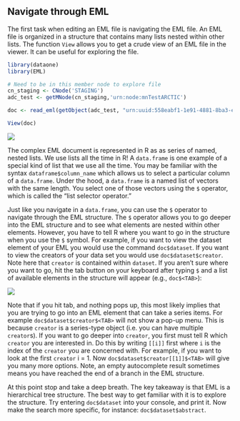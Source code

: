 ## Navigate through EML

The first task when editing an EML file is navigating the EML file. An EML file is organized in a structure that contains many lists nested within other lists. The function `View` allows you to get a crude view of an EML file in the viewer. It can be useful for exploring the file.

```r
library(dataone)
library(EML)
```

```r
# Need to be in this member node to explore file
cn_staging <- CNode('STAGING')
adc_test <- getMNode(cn_staging,'urn:node:mnTestARCTIC')

doc <- read_eml(getObject(adc_test, "urn:uuid:558eabf1-1e91-4881-8ba3-ef8684d8f6a1"))
```

```r
View(doc)
```

![](../images/eml_view.png)

The complex EML document is represented in R as as series of named, nested lists. We use lists all the time in R! A `data.frame` is one example of a special kind of list that we use all the time. You may be familiar with the syntax `dataframe$column_name` which allows us to select a particular column of a `data.frame`. Under the hood, a `data.frame` is a named list of vectors with the same length. You select one of those vectors using the `$` operator, which is called the "list selector operator." 

Just like you navigate in a `data.frame`, you can use the `$` operator to navigate through the EML structure. The `$` operator allows you to go deeper into the EML structure and to see what elements are nested within other elements. However, you have to tell R where you want to go in the structure when you use the `$` symbol. For example, if you want to view the dataset element of your EML you would use the command ```doc$dataset```. If you want to view the creators of your data set you would use ```doc$dataset$creator```. Note here that `creator` is contained within `dataset`. If you aren't sure where you want to go, hit the tab button on your keyboard after typing `$` and a list of available elements in the structure will appear (e.g., `doc$<TAB>`):

![](../images/rstudio_autocomplete.png)

Note that if you hit tab, and nothing pops up, this most likely implies that you are trying to go into an EML element that can take a series items. For example ```doc$dataset$creator$<TAB>``` will not show a pop-up menu. This is because `creator` is a series-type object (i.e. you can have multiple `creator`s). If you want to go deeper into `creator`, you first must tell R which `creator` you are interested in. Do this by writing `[[i]]` first where `i` is the index of the `creator` you are concerned with. For example, if you want to look at the first `creator` i = 1. Now ```doc$dataset$creator[[1]]$<TAB>``` will give you many more options. Note, an empty autocomplete result sometimes means you have reached the end of a branch in the EML structure.

At this point stop and take a deep breath.  The key takeaway is that EML is a hierarchical tree structure.  The best way to get familiar with it is to explore the structure.  Try entering `doc$dataset` into your console, and print it. Now make the search more specific, for instance: `doc$dataset$abstract`.  
